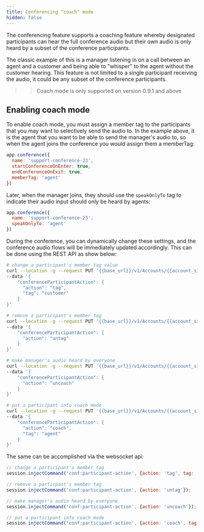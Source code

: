 ```yaml
---
title: Conferencing "coach" mode
hidden: false
---
```



The conferencing feature supports a coaching feature whereby designated participants can hear the full conference audio but their own audio is only heard by a subset of the conference participants.  

The classic example of this is a manager listening in on a call between an agent and a customer and being able to "whisper" to the agent without the customer hearing.  This feature is not limited to a single participant receiving the audio, it could be any subset of the conference participants.

>> Coach mode is only supported on version 0.9.1 and above

## Enabling coach mode

To enable coach mode, you must assign a member tag to the participants that you may want to selectively send the audio to.  In the example above, it is the agent that you want to be able to send the manager's audio to, so when the agent joins the conference you would assign them a memberTag:

```js 
app.conference({
  name: 'support-conference-23',
  startConferenceOnEnter: true,
  endConferenceOnExit: true,
  memberTag: 'agent'
})
```

Later, when the manager joins, they should use the `speakOnlyTo` tag to indicate their audio input should only be heard by agents:

```js 
app.conference({
  name: 'support-conference-23',
  speakOnlyTo: 'agent'
})
```

During the conference, you can dynamically change these settings, and the conference audio flows will be immediately updated accordingly.  This can be done using the REST API as show below:

```bash
# change a participant's member tag value
curl --location -g --request PUT '{{base_url}}/v1/Accounts/{{account_sid}}/Calls/{{call_sid}}' \
--data '{
    "conferenceParticipantAction": {
      "action": "tag",
      "tag": "customer"
    }
}'

# remove a participant's member tag
curl --location -g --request PUT '{{base_url}}/v1/Accounts/{{account_sid}}/Calls/{{call_sid}}' \
--data '{
    "conferenceParticipantAction": {
      "action": "untag"
    }
}'

# make manager's audio heard by everyone
curl --location -g --request PUT '{{base_url}}/v1/Accounts/{{account_sid}}/Calls/{{call_sid}}' \
--data '{
    "conferenceParticipantAction": {
      "action": "uncoach"
    }
}'

# put a participant into coach mode
curl --location -g --request PUT '{{base_url}}/v1/Accounts/{{account_sid}}/Calls/{{call_sid}}' \
--data '{
    "conferenceParticipantAction": {
      "action": "coach",
      "tag": "agent"
    }
}'
```

The same can be accomplished via the websocket api:

```js 
// change a participant's member tag
session.injectCommand('conf:participant-action', {action: 'tag', tag: 'customer'});

// remove a particpant's member tag
session.injectCommand('conf:participant-action', {action: 'untag'});

// make manager's audio heard by everyone
session.injectCommand('conf:participant-action', {action: 'uncoach'});

// put a participant into coach mode
session.injectCommand('conf:participant-action', {action: 'coach', tag: 'agent'});
```